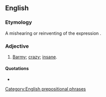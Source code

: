 ==English==

===Etymology===
A mishearing or reinventing of the expression {{m|en|off one's rocker|}}.

===Adjective===
{{head|en|adjective|head=[[off]] [[one's]] [[rocket]]}}

# {{label|en|malapropism}} [[barmy|Barmy]]; [[crazy]]; [[insane]].

====Quotations====
* {{seeCites}}

[[Category:English prepositional phrases]]